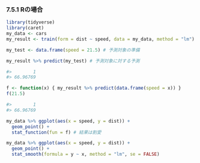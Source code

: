 ### 7.5.1 Rの場合

```r
library(tidyverse)
library(caret)
my_data <- cars
my_result <- train(form = dist ~ speed, data = my_data, method = "lm")
```

```r
my_test <- data.frame(speed = 21.5) # 予測対象の準備
```

```r
my_result %>% predict(my_test) # 予測対象に対する予測

#>        1 
#> 66.96769 
```

```r
f <- function(x) { my_result %>% predict(data.frame(speed = x)) }
f(21.5)

#>        1 
#> 66.96769 
```

```r
my_data %>% ggplot(aes(x = speed, y = dist)) +
  geom_point() +
  stat_function(fun = f) # 結果は割愛
```

```r
my_data %>% ggplot(aes(x = speed, y = dist)) +
  geom_point() +
  stat_smooth(formula = y ~ x, method = "lm", se = FALSE)
```

